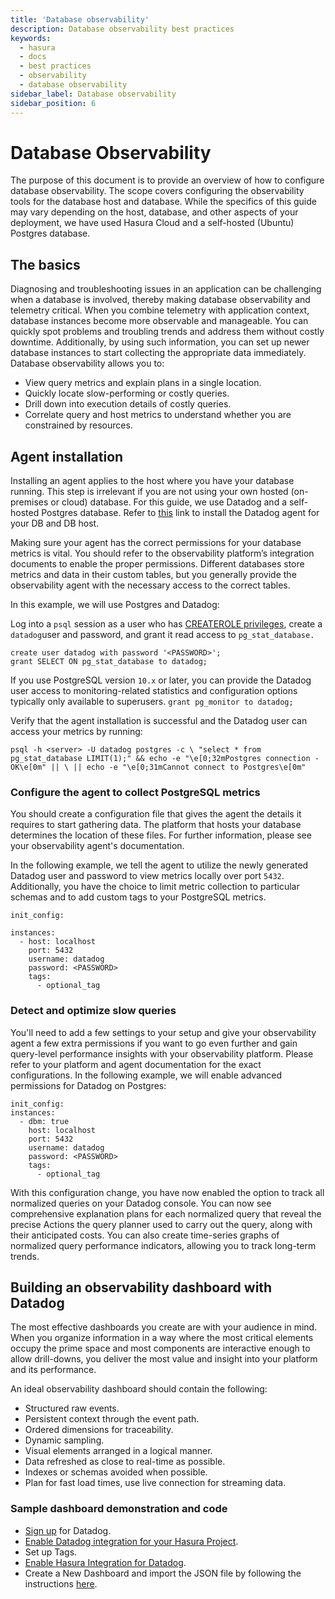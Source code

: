 ```yaml
---
title: 'Database observability'
description: Database observability best practices
keywords:
  - hasura
  - docs
  - best practices
  - observability
  - database observability
sidebar_label: Database observability
sidebar_position: 6
---
```


# Database Observability

The purpose of this document is to provide an overview of how to configure database observability. The scope covers
configuring the observability tools for the database host and database. While the specifics of this guide may vary
depending on the host, database, and other aspects of your deployment, we have used Hasura Cloud and a self-hosted
(Ubuntu) Postgres database.

## The basics

Diagnosing and troubleshooting issues in an application can be challenging when a database is involved, thereby making
database observability and telemetry critical. When you combine telemetry with application context, database instances
become more observable and manageable. You can quickly spot problems and troubling trends and address them without
costly downtime. Additionally, by using such information, you can set up newer database instances to start collecting
the appropriate data immediately. Database observability allows you to:

- View query metrics and explain plans in a single location.
- Quickly locate slow-performing or costly queries.
- Drill down into execution details of costly queries.
- Correlate query and host metrics to understand whether you are constrained by resources.

## Agent installation

Installing an agent applies to the host where you have your database running. This step is irrelevant if you are not
using your own hosted (on-premises or cloud) database. For this guide, we use Datadog and a self-hosted Postgres
database. Refer to [this](https://docs.datadoghq.com/database_monitoring/) link to install the Datadog agent for your DB
and DB host.

Making sure your agent has the correct permissions for your database metrics is vital. You should refer to the
observability platform’s integration documents to enable the proper permissions. Different databases store metrics and
data in their custom tables, but you generally provide the observability agent with the necessary access to the correct
tables.

In this example, we will use Postgres and Datadog:

Log into a `psql` session as a user who has
[CREATEROLE privileges](https://www.postgresql.org/docs/current/static/app-createuser.html), create a `datadog`user and
password, and grant it read access to `pg_stat_database.`

```
create user datadog with password '<PASSWORD>';
grant SELECT ON pg_stat_database to datadog;
```

If you use PostgreSQL version `10.x` or later, you can provide the Datadog user access to monitoring-related statistics
and configuration options typically only available to superusers. `grant pg_monitor to datadog;`

Verify that the agent installation is successful and the Datadog user can access your metrics by running:

`psql -h <server> -U datadog postgres -c \ "select * from pg_stat_database LIMIT(1);" && echo -e "\e[0;32mPostgres connection - OK\e[0m" || \ || echo -e "\e[0;31mCannot connect to Postgres\e[0m"`

### Configure the agent to collect PostgreSQL metrics

You should create a configuration file that gives the agent the details it requires to start gathering data. The
platform that hosts your database determines the location of these files. For further information, please see your
observability agent's documentation.

In the following example, we tell the agent to utilize the newly generated Datadog user and password to view metrics
locally over port `5432`. Additionally, you have the choice to limit metric collection to particular schemas and to add
custom tags to your PostgreSQL metrics.

```
init_config:

instances:
  - host: localhost
    port: 5432
    username: datadog
    password: <PASSWORD>
    tags:
      - optional_tag
```

### Detect and optimize slow queries

You'll need to add a few settings to your setup and give your observability agent a few extra permissions if you want to
go even further and gain query-level performance insights with your observability platform. Please refer to your
platform and agent documentation for the exact configurations. In the following example, we will enable advanced
permissions for Datadog on Postgres:

```
init_config:
instances:
  - dbm: true
    host: localhost
    port: 5432
    username: datadog
    password: <PASSWORD>
    tags:
      - optional_tag
```

With this configuration change, you have now enabled the option to track all normalized queries on your Datadog console.
You can now see comprehensive explanation plans for each normalized query that reveal the precise Actions the query
planner used to carry out the query, along with their anticipated costs. You can also create time-series graphs of
normalized query performance indicators, allowing you to track long-term trends.

## Building an observability dashboard with Datadog

The most effective dashboards you create are with your audience in mind. When you organize information in a way where
the most critical elements occupy the prime space and most components are interactive enough to allow drill-downs, you
deliver the most value and insight into your platform and its performance.

An ideal observability dashboard should contain the following:

- Structured raw events.
- Persistent context through the event path.
- Ordered dimensions for traceability.
- Dynamic sampling.
- Visual elements arranged in a logical manner.
- Data refreshed as close to real-time as possible.
- Indexes or schemas avoided when possible.
- Plan for fast load times, use live connection for streaming data.

### Sample dashboard demonstration and code


<Thumbnail
  src="/img/guides/best-practices-db-observability-diagram.png"
  alt="Hasura/Database Observability Dashboard"
  width="900px"
/>

- [Sign up](https://www.datadoghq.com) for Datadog.
- [Enable Datadog integration for your Hasura Project](/observability/cloud/datadog.mdx).
- Set up Tags.
- [Enable Hasura Integration for Datadog](https://app.datadoghq.com/integrations).
- Create a New Dashboard and import the JSON file by following the instructions
  [here](https://docs.datadoghq.com/dashboards/).
